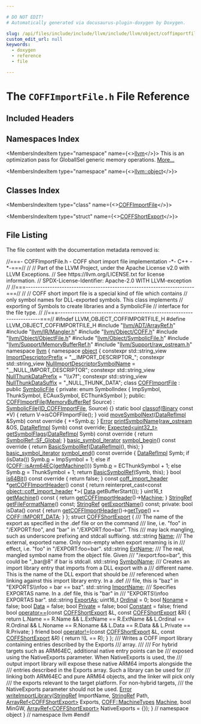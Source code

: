 ```yaml
---

# DO NOT EDIT!
# Automatically generated via docusaurus-plugin-doxygen by Doxygen.

slug: /api/files/include/include/llvm/include/llvm/object/coffimportfile-h
custom_edit_url: null
keywords:
  - doxygen
  - reference
  - file

---
```





# The `COFFImportFile.h` File Reference

<DoxygenPage pluginConfig={pluginConfig}>



## Included Headers

<IncludesList>
<IncludesListItem
  filePath="llvm/ADT/ArrayRef.h"
  permalink="/docs/api/files/include/include/llvm/include/llvm/adt/arrayref-h"
  isLocal="true" />
<IncludesListItem
  filePath="llvm/IR/Mangler.h"
  permalink="/docs/api/files/include/include/llvm/include/llvm/ir/mangler-h"
  isLocal="true" />
<IncludesListItem
  filePath="llvm/Object/COFF.h"
  permalink="/docs/api/files/include/include/llvm/include/llvm/object/coff-h"
  isLocal="true" />
<IncludesListItem
  filePath="llvm/Object/ObjectFile.h"
  permalink="/docs/api/files/include/include/llvm/include/llvm/object/objectfile-h"
  isLocal="true" />
<IncludesListItem
  filePath="llvm/Object/SymbolicFile.h"
  permalink="/docs/api/files/include/include/llvm/include/llvm/object/symbolicfile-h"
  isLocal="true" />
<IncludesListItem
  filePath="llvm/Support/MemoryBufferRef.h"
  permalink="/docs/api/files/include/include/llvm/include/llvm/support/memorybufferref-h"
  isLocal="true" />
<IncludesListItem
  filePath="llvm/Support/raw_ostream.h"
  permalink="/docs/api/files/include/include/llvm/include/llvm/support/raw-ostream-h"
  isLocal="true" />
</IncludesList>

## Namespaces Index

<MembersIndex>

<MembersIndexItem
  type="namespace"
  name={<><a href="/docs/api/namespaces/llvm">llvm</a></>}>
This is an optimization pass for GlobalISel generic memory operations. <a href="/docs/api/namespaces/llvm/#details">More...</a>
</MembersIndexItem>

<MembersIndexItem
  type="namespace"
  name={<><a href="/docs/api/namespaces/llvm/object">llvm::object</a></>}>
</MembersIndexItem>

</MembersIndex>

## Classes Index

<MembersIndex>

<MembersIndexItem
  type="class"
  name={<><a href="/docs/api/classes/llvm/object/coffimportfile">COFFImportFile</a></>}>
</MembersIndexItem>

<MembersIndexItem
  type="struct"
  name={<><a href="/docs/api/structs/llvm/object/coffshortexport">COFFShortExport</a></>}>
</MembersIndexItem>

</MembersIndex>


## File Listing

The file content with the documentation metadata removed is:

<ProgramListing>

<Link id="l00001" /><CodeLine lineNumber="1"><span class="doxyHighlightComment">//===- COFFImportFile.h - COFF short import file implementation -&#42;- C++ -&#42;-===//</span></CodeLine>
<Link id="l00002" /><CodeLine lineNumber="2"><span class="doxyHighlightComment">//</span></CodeLine>
<Link id="l00003" /><CodeLine lineNumber="3"><span class="doxyHighlightComment">// Part of the LLVM Project, under the Apache License v2.0 with LLVM Exceptions.</span></CodeLine>
<Link id="l00004" /><CodeLine lineNumber="4"><span class="doxyHighlightComment">// See https://llvm.org/LICENSE.txt for license information.</span></CodeLine>
<Link id="l00005" /><CodeLine lineNumber="5"><span class="doxyHighlightComment">// SPDX-License-Identifier: Apache-2.0 WITH LLVM-exception</span></CodeLine>
<Link id="l00006" /><CodeLine lineNumber="6"><span class="doxyHighlightComment">//</span></CodeLine>
<Link id="l00007" /><CodeLine lineNumber="7"><span class="doxyHighlightComment">//===----------------------------------------------------------------------===//</span></CodeLine>
<Link id="l00008" /><CodeLine lineNumber="8"><span class="doxyHighlightComment">//</span></CodeLine>
<Link id="l00009" /><CodeLine lineNumber="9"><span class="doxyHighlightComment">// COFF short import file is a special kind of file which contains</span></CodeLine>
<Link id="l00010" /><CodeLine lineNumber="10"><span class="doxyHighlightComment">// only symbol names for DLL-exported symbols. This class implements</span></CodeLine>
<Link id="l00011" /><CodeLine lineNumber="11"><span class="doxyHighlightComment">// exporting of Symbols to create libraries and a SymbolicFile</span></CodeLine>
<Link id="l00012" /><CodeLine lineNumber="12"><span class="doxyHighlightComment">// interface for the file type.</span></CodeLine>
<Link id="l00013" /><CodeLine lineNumber="13"><span class="doxyHighlightComment">//</span></CodeLine>
<Link id="l00014" /><CodeLine lineNumber="14"><span class="doxyHighlightComment">//===----------------------------------------------------------------------===//</span></CodeLine>
<Link id="l00015" /><CodeLine lineNumber="15"></CodeLine>
<Link id="l00016" /><CodeLine lineNumber="16"><span class="doxyHighlightPreprocessor">#ifndef LLVM&#95;OBJECT&#95;COFFIMPORTFILE&#95;H</span></CodeLine>
<Link id="l00017" /><CodeLine lineNumber="17"><span class="doxyHighlightPreprocessor">#define LLVM&#95;OBJECT&#95;COFFIMPORTFILE&#95;H</span></CodeLine>
<Link id="l00018" /><CodeLine lineNumber="18"></CodeLine>
<Link id="l00019" /><CodeLine lineNumber="19"><span class="doxyHighlightPreprocessor">#include &quot;<a href="/docs/api/files/include/include/llvm/include/llvm/adt/arrayref-h">llvm/ADT/ArrayRef.h</a>&quot;</span></CodeLine>
<Link id="l00020" /><CodeLine lineNumber="20"><span class="doxyHighlightPreprocessor">#include &quot;<a href="/docs/api/files/include/include/llvm/include/llvm/ir/mangler-h">llvm/IR/Mangler.h</a>&quot;</span></CodeLine>
<Link id="l00021" /><CodeLine lineNumber="21"><span class="doxyHighlightPreprocessor">#include &quot;<a href="/docs/api/files/include/include/llvm/include/llvm/object/coff-h">llvm/Object/COFF.h</a>&quot;</span></CodeLine>
<Link id="l00022" /><CodeLine lineNumber="22"><span class="doxyHighlightPreprocessor">#include &quot;<a href="/docs/api/files/include/include/llvm/include/llvm/object/objectfile-h">llvm/Object/ObjectFile.h</a>&quot;</span></CodeLine>
<Link id="l00023" /><CodeLine lineNumber="23"><span class="doxyHighlightPreprocessor">#include &quot;<a href="/docs/api/files/include/include/llvm/include/llvm/object/symbolicfile-h">llvm/Object/SymbolicFile.h</a>&quot;</span></CodeLine>
<Link id="l00024" /><CodeLine lineNumber="24"><span class="doxyHighlightPreprocessor">#include &quot;<a href="/docs/api/files/include/include/llvm/include/llvm/support/memorybufferref-h">llvm/Support/MemoryBufferRef.h</a>&quot;</span></CodeLine>
<Link id="l00025" /><CodeLine lineNumber="25"><span class="doxyHighlightPreprocessor">#include &quot;<a href="/docs/api/files/include/include/llvm/include/llvm/support/raw-ostream-h">llvm/Support/raw&#95;ostream.h</a>&quot;</span></CodeLine>
<Link id="l00026" /><CodeLine lineNumber="26"></CodeLine>
<Link id="l00027" /><CodeLine lineNumber="27"><span class="doxyHighlightKeyword">namespace </span><span class="doxyHighlight"><a href="/docs/api/namespaces/llvm">llvm</a> &#123;</span></CodeLine>
<Link id="l00028" /><CodeLine lineNumber="28"><span class="doxyHighlightKeyword">namespace </span><span class="doxyHighlight"><a href="/docs/api/namespaces/llvm/object">object</a> &#123;</span></CodeLine>
<Link id="l00029" /><CodeLine lineNumber="29"></CodeLine>
<Link id="l00030" /><CodeLine lineNumber="30" lineLink="/docs/api/namespaces/llvm/object/#af433dfa7afd9b346f99c32aadd484114"><span class="doxyHighlightKeyword">constexpr</span><span class="doxyHighlight"> std::string&#95;view <a href="/docs/api/namespaces/llvm/object/#af433dfa7afd9b346f99c32aadd484114">ImportDescriptorPrefix</a> = </span><span class="doxyHighlightStringLiteral">&quot;&#95;&#95;IMPORT&#95;DESCRIPTOR&#95;&quot;</span><span class="doxyHighlight">;</span></CodeLine>
<Link id="l00031" /><CodeLine lineNumber="31" lineLink="/docs/api/namespaces/llvm/object/#a102830d484cf8e6029c7103410e702b1"><span class="doxyHighlightKeyword">constexpr</span><span class="doxyHighlight"> std::string&#95;view <a href="/docs/api/namespaces/llvm/object/#a102830d484cf8e6029c7103410e702b1">NullImportDescriptorSymbolName</a> =</span></CodeLine>
<Link id="l00032" /><CodeLine lineNumber="32"><span class="doxyHighlight">    </span><span class="doxyHighlightStringLiteral">&quot;&#95;&#95;NULL&#95;IMPORT&#95;DESCRIPTOR&quot;</span><span class="doxyHighlight">;</span></CodeLine>
<Link id="l00033" /><CodeLine lineNumber="33" lineLink="/docs/api/namespaces/llvm/object/#a76efa8f8a29e582d7baeccbf548a3058"><span class="doxyHighlightKeyword">constexpr</span><span class="doxyHighlight"> std::string&#95;view <a href="/docs/api/namespaces/llvm/object/#a76efa8f8a29e582d7baeccbf548a3058">NullThunkDataPrefix</a> = </span><span class="doxyHighlightStringLiteral">&quot;\\x7f&quot;</span><span class="doxyHighlight">;</span></CodeLine>
<Link id="l00034" /><CodeLine lineNumber="34" lineLink="/docs/api/namespaces/llvm/object/#abae8f3e6131a78a842714f24404ccbaf"><span class="doxyHighlightKeyword">constexpr</span><span class="doxyHighlight"> std::string&#95;view <a href="/docs/api/namespaces/llvm/object/#abae8f3e6131a78a842714f24404ccbaf">NullThunkDataSuffix</a> = </span><span class="doxyHighlightStringLiteral">&quot;&#95;NULL&#95;THUNK&#95;DATA&quot;</span><span class="doxyHighlight">;</span></CodeLine>
<Link id="l00035" /><CodeLine lineNumber="35"></CodeLine>
<Link id="l00036" /><CodeLine lineNumber="36" lineLink="/docs/api/classes/llvm/object/coffimportfile"><span class="doxyHighlightKeyword">class </span><span class="doxyHighlight"><a href="/docs/api/classes/llvm/object/coffimportfile/#a91dfa542412feb3ee7112eba1f9569c6">COFFImportFile</a> : </span><span class="doxyHighlightKeyword">public</span><span class="doxyHighlight"> <a href="/docs/api/classes/llvm/object/symbolicfile/#a8eeef7e2323c6f1ec25eb240e1842fee">SymbolicFile</a> &#123;</span></CodeLine>
<Link id="l00037" /><CodeLine lineNumber="37"><span class="doxyHighlightKeyword">private</span><span class="doxyHighlight">:</span></CodeLine>
<Link id="l00038" /><CodeLine lineNumber="38"><span class="doxyHighlight">  </span><span class="doxyHighlightKeyword">enum</span><span class="doxyHighlight"> SymbolIndex &#123; ImpSymbol, ThunkSymbol, ECAuxSymbol, ECThunkSymbol &#125;;</span></CodeLine>
<Link id="l00039" /><CodeLine lineNumber="39"></CodeLine>
<Link id="l00040" /><CodeLine lineNumber="40"><span class="doxyHighlightKeyword">public</span><span class="doxyHighlight">:</span></CodeLine>
<Link id="l00041" /><CodeLine lineNumber="41" lineLink="/docs/api/classes/llvm/object/coffimportfile/#a91dfa542412feb3ee7112eba1f9569c6"><span class="doxyHighlight">  <a href="/docs/api/classes/llvm/object/coffimportfile/#a91dfa542412feb3ee7112eba1f9569c6">COFFImportFile</a>(<a href="/docs/api/classes/llvm/memorybufferref">MemoryBufferRef</a> Source)</span></CodeLine>
<Link id="l00042" /><CodeLine lineNumber="42"><span class="doxyHighlight">      : <a href="/docs/api/classes/llvm/object/symbolicfile/#a8eeef7e2323c6f1ec25eb240e1842fee">SymbolicFile</a>(<a href="/docs/api/classes/llvm/object/binary/#af4e569b1876c0dbd751c766d6a1b926aaadad340ff64a200e953bd67604fa3965">ID&#95;COFFImportFile</a>, Source) &#123;&#125;</span></CodeLine>
<Link id="l00043" /><CodeLine lineNumber="43"></CodeLine>
<Link id="l00044" /><CodeLine lineNumber="44" lineLink="/docs/api/classes/llvm/object/coffimportfile/#ae652f4564590e1f02b2e2c84fe91ba7c"><span class="doxyHighlight">  </span><span class="doxyHighlightKeyword">static</span><span class="doxyHighlight"> </span><span class="doxyHighlightKeywordType">bool</span><span class="doxyHighlight"> <a href="/docs/api/classes/llvm/object/coffimportfile/#ae652f4564590e1f02b2e2c84fe91ba7c">classof</a>(<a href="/docs/api/classes/llvm/object/binary">Binary</a> </span><span class="doxyHighlightKeyword">const</span><span class="doxyHighlight"> &#42;V) &#123; </span><span class="doxyHighlightKeywordFlow">return</span><span class="doxyHighlight"> V-&gt;isCOFFImportFile(); &#125;</span></CodeLine>
<Link id="l00045" /><CodeLine lineNumber="45"></CodeLine>
<Link id="l00046" /><CodeLine lineNumber="46" lineLink="/docs/api/classes/llvm/object/coffimportfile/#a7d73db2139a696b2313fec1c35a53cc1"><span class="doxyHighlight">  </span><span class="doxyHighlightKeywordType">void</span><span class="doxyHighlight"> <a href="/docs/api/classes/llvm/object/coffimportfile/#a7d73db2139a696b2313fec1c35a53cc1">moveSymbolNext</a>(<a href="/docs/api/unions/llvm/object/datarefimpl">DataRefImpl</a> &amp;Symb)</span><span class="doxyHighlightKeyword"> const override </span><span class="doxyHighlight">&#123; ++Symb.<a href="/docs/api/unions/llvm/object/datarefimpl/#a2d14abe832a3bf0cc963944bcd13d1cd">p</a>; &#125;</span></CodeLine>
<Link id="l00047" /><CodeLine lineNumber="47"></CodeLine>
<Link id="l00048" /><CodeLine lineNumber="48"><span class="doxyHighlight">  <a href="/docs/api/classes/llvm/error">Error</a> <a href="/docs/api/classes/llvm/object/coffimportfile/#ac68b1045f86cba91c3a222ea936595c5">printSymbolName</a>(<a href="/docs/api/classes/llvm/raw-ostream">raw&#95;ostream</a> &amp;OS, <a href="/docs/api/unions/llvm/object/datarefimpl">DataRefImpl</a> Symb) </span><span class="doxyHighlightKeyword">const override</span><span class="doxyHighlight">;</span></CodeLine>
<Link id="l00049" /><CodeLine lineNumber="49"></CodeLine>
<Link id="l00050" /><CodeLine lineNumber="50" lineLink="/docs/api/classes/llvm/object/coffimportfile/#a4cb1f61fc8f27013003d760795fdf32a"><span class="doxyHighlight">  <a href="/docs/api/classes/llvm/expected">Expected&lt;uint32&#95;t&gt;</a> <a href="/docs/api/classes/llvm/object/coffimportfile/#a4cb1f61fc8f27013003d760795fdf32a">getSymbolFlags</a>(<a href="/docs/api/unions/llvm/object/datarefimpl">DataRefImpl</a> Symb)</span><span class="doxyHighlightKeyword"> const override </span><span class="doxyHighlight">&#123;</span></CodeLine>
<Link id="l00051" /><CodeLine lineNumber="51"><span class="doxyHighlight">    </span><span class="doxyHighlightKeywordFlow">return</span><span class="doxyHighlight"> <a href="/docs/api/classes/llvm/object/basicsymbolref/#a9004a106627deafd45a7c95ee497d431a1cc593ee22b60969ba0a3cb1e5e21b34">SymbolRef::SF&#95;Global</a>;</span></CodeLine>
<Link id="l00052" /><CodeLine lineNumber="52"><span class="doxyHighlight">  &#125;</span></CodeLine>
<Link id="l00053" /><CodeLine lineNumber="53"></CodeLine>
<Link id="l00054" /><CodeLine lineNumber="54" lineLink="/docs/api/classes/llvm/object/coffimportfile/#a9ea33180758bfadfc25f3b2f471a7e9e"><span class="doxyHighlight">  <a href="/docs/api/namespaces/llvm/object/#a5bf1bfacdebc64c1f70e3b2861ba76eb">basic&#95;symbol&#95;iterator</a> <a href="/docs/api/classes/llvm/object/coffimportfile/#a9ea33180758bfadfc25f3b2f471a7e9e">symbol&#95;begin</a>()</span><span class="doxyHighlightKeyword"> const override </span><span class="doxyHighlight">&#123;</span></CodeLine>
<Link id="l00055" /><CodeLine lineNumber="55"><span class="doxyHighlight">    </span><span class="doxyHighlightKeywordFlow">return</span><span class="doxyHighlight"> <a href="/docs/api/classes/llvm/object/basicsymbolref">BasicSymbolRef</a>(<a href="/docs/api/unions/llvm/object/datarefimpl">DataRefImpl</a>(), </span><span class="doxyHighlightKeyword">this</span><span class="doxyHighlight">);</span></CodeLine>
<Link id="l00056" /><CodeLine lineNumber="56"><span class="doxyHighlight">  &#125;</span></CodeLine>
<Link id="l00057" /><CodeLine lineNumber="57"></CodeLine>
<Link id="l00058" /><CodeLine lineNumber="58" lineLink="/docs/api/classes/llvm/object/coffimportfile/#acd2603f1a677486bf51ee9ea809ed39f"><span class="doxyHighlight">  <a href="/docs/api/namespaces/llvm/object/#a5bf1bfacdebc64c1f70e3b2861ba76eb">basic&#95;symbol&#95;iterator</a> <a href="/docs/api/classes/llvm/object/coffimportfile/#acd2603f1a677486bf51ee9ea809ed39f">symbol&#95;end</a>()</span><span class="doxyHighlightKeyword"> const override </span><span class="doxyHighlight">&#123;</span></CodeLine>
<Link id="l00059" /><CodeLine lineNumber="59"><span class="doxyHighlight">    <a href="/docs/api/unions/llvm/object/datarefimpl">DataRefImpl</a> Symb;</span></CodeLine>
<Link id="l00060" /><CodeLine lineNumber="60"><span class="doxyHighlight">    </span><span class="doxyHighlightKeywordFlow">if</span><span class="doxyHighlight"> (isData())</span></CodeLine>
<Link id="l00061" /><CodeLine lineNumber="61"><span class="doxyHighlight">      Symb.<a href="/docs/api/unions/llvm/object/datarefimpl/#a2d14abe832a3bf0cc963944bcd13d1cd">p</a> = ImpSymbol + 1;</span></CodeLine>
<Link id="l00062" /><CodeLine lineNumber="62"><span class="doxyHighlight">    </span><span class="doxyHighlightKeywordFlow">else</span><span class="doxyHighlight"> </span><span class="doxyHighlightKeywordFlow">if</span><span class="doxyHighlight"> (<a href="/docs/api/namespaces/llvm/coff/#ad2af2071a60723ea6dd73bb28f238631">COFF::isArm64EC</a>(<a href="/docs/api/classes/llvm/object/coffimportfile/#aeb6311c33755bec8635be3a41057f924">getMachine</a>()))</span></CodeLine>
<Link id="l00063" /><CodeLine lineNumber="63"><span class="doxyHighlight">      Symb.<a href="/docs/api/unions/llvm/object/datarefimpl/#a2d14abe832a3bf0cc963944bcd13d1cd">p</a> = ECThunkSymbol + 1;</span></CodeLine>
<Link id="l00064" /><CodeLine lineNumber="64"><span class="doxyHighlight">    </span><span class="doxyHighlightKeywordFlow">else</span></CodeLine>
<Link id="l00065" /><CodeLine lineNumber="65"><span class="doxyHighlight">      Symb.<a href="/docs/api/unions/llvm/object/datarefimpl/#a2d14abe832a3bf0cc963944bcd13d1cd">p</a> = ThunkSymbol + 1;</span></CodeLine>
<Link id="l00066" /><CodeLine lineNumber="66"><span class="doxyHighlight">    </span><span class="doxyHighlightKeywordFlow">return</span><span class="doxyHighlight"> <a href="/docs/api/classes/llvm/object/basicsymbolref">BasicSymbolRef</a>(Symb, </span><span class="doxyHighlightKeyword">this</span><span class="doxyHighlight">);</span></CodeLine>
<Link id="l00067" /><CodeLine lineNumber="67"><span class="doxyHighlight">  &#125;</span></CodeLine>
<Link id="l00068" /><CodeLine lineNumber="68"></CodeLine>
<Link id="l00069" /><CodeLine lineNumber="69" lineLink="/docs/api/classes/llvm/object/coffimportfile/#a57bd1f74a5f985281704305093dc279f"><span class="doxyHighlight">  </span><span class="doxyHighlightKeywordType">bool</span><span class="doxyHighlight"> <a href="/docs/api/classes/llvm/object/coffimportfile/#a57bd1f74a5f985281704305093dc279f">is64Bit</a>()</span><span class="doxyHighlightKeyword"> const override </span><span class="doxyHighlight">&#123; </span><span class="doxyHighlightKeywordFlow">return</span><span class="doxyHighlight"> </span><span class="doxyHighlightKeyword">false</span><span class="doxyHighlight">; &#125;</span></CodeLine>
<Link id="l00070" /><CodeLine lineNumber="70"></CodeLine>
<Link id="l00071" /><CodeLine lineNumber="71" lineLink="/docs/api/classes/llvm/object/coffimportfile/#a0cefee3781b746434326e85214ad52ac"><span class="doxyHighlight">  </span><span class="doxyHighlightKeyword">const</span><span class="doxyHighlight"> <a href="/docs/api/structs/llvm/object/coff-import-header">coff&#95;import&#95;header</a> &#42;<a href="/docs/api/classes/llvm/object/coffimportfile/#a0cefee3781b746434326e85214ad52ac">getCOFFImportHeader</a>()</span><span class="doxyHighlightKeyword"> const </span><span class="doxyHighlight">&#123;</span></CodeLine>
<Link id="l00072" /><CodeLine lineNumber="72"><span class="doxyHighlight">    </span><span class="doxyHighlightKeywordFlow">return</span><span class="doxyHighlight"> </span><span class="doxyHighlightKeyword">reinterpret&#95;cast&lt;</span><span class="doxyHighlightKeyword">const </span><span class="doxyHighlight"><a href="/docs/api/structs/llvm/object/coff-import-header">object::coff&#95;import&#95;header</a> &#42;</span><span class="doxyHighlightKeyword">&gt;</span><span class="doxyHighlight">(</span></CodeLine>
<Link id="l00073" /><CodeLine lineNumber="73"><span class="doxyHighlight">        <a href="/docs/api/classes/llvm/object/binary/#a2bbd5b7e8ed457b226f0e186ce4bb1c0">Data</a>.getBufferStart());</span></CodeLine>
<Link id="l00074" /><CodeLine lineNumber="74"><span class="doxyHighlight">  &#125;</span></CodeLine>
<Link id="l00075" /><CodeLine lineNumber="75"></CodeLine>
<Link id="l00076" /><CodeLine lineNumber="76" lineLink="/docs/api/classes/llvm/object/coffimportfile/#aeb6311c33755bec8635be3a41057f924"><span class="doxyHighlight">  uint16&#95;t <a href="/docs/api/classes/llvm/object/coffimportfile/#aeb6311c33755bec8635be3a41057f924">getMachine</a>()</span><span class="doxyHighlightKeyword"> const </span><span class="doxyHighlight">&#123; </span><span class="doxyHighlightKeywordFlow">return</span><span class="doxyHighlight"> <a href="/docs/api/classes/llvm/object/coffimportfile/#a0cefee3781b746434326e85214ad52ac">getCOFFImportHeader</a>()-&gt;<a href="/docs/api/structs/llvm/object/coff-import-header/#a379b74f22154700ad709f6cf2890e951">Machine</a>; &#125;</span></CodeLine>
<Link id="l00077" /><CodeLine lineNumber="77"></CodeLine>
<Link id="l00078" /><CodeLine lineNumber="78"><span class="doxyHighlight">  <a href="/docs/api/classes/llvm/stringref">StringRef</a> <a href="/docs/api/classes/llvm/object/coffimportfile/#a7d8a02f0ae2ba0e0132aa576c4f616fb">getFileFormatName</a>() </span><span class="doxyHighlightKeyword">const</span><span class="doxyHighlight">;</span></CodeLine>
<Link id="l00079" /><CodeLine lineNumber="79"><span class="doxyHighlight">  <a href="/docs/api/classes/llvm/stringref">StringRef</a> <a href="/docs/api/classes/llvm/object/coffimportfile/#aae96e0d873c421f268163eb04aa27b72">getExportName</a>() </span><span class="doxyHighlightKeyword">const</span><span class="doxyHighlight">;</span></CodeLine>
<Link id="l00080" /><CodeLine lineNumber="80"></CodeLine>
<Link id="l00081" /><CodeLine lineNumber="81"><span class="doxyHighlightKeyword">private</span><span class="doxyHighlight">:</span></CodeLine>
<Link id="l00082" /><CodeLine lineNumber="82"><span class="doxyHighlight">  </span><span class="doxyHighlightKeywordType">bool</span><span class="doxyHighlight"> isData()</span><span class="doxyHighlightKeyword"> const </span><span class="doxyHighlight">&#123;</span></CodeLine>
<Link id="l00083" /><CodeLine lineNumber="83"><span class="doxyHighlight">    </span><span class="doxyHighlightKeywordFlow">return</span><span class="doxyHighlight"> <a href="/docs/api/classes/llvm/object/coffimportfile/#a0cefee3781b746434326e85214ad52ac">getCOFFImportHeader</a>()-&gt;<a href="/docs/api/structs/llvm/object/coff-import-header/#a69a29b6a101187e7a27630fbdf2bee43">getType</a>() == <a href="/docs/api/namespaces/llvm/coff/#a4f3aac6d3acb6d403ac4e0a9c9d4456bac361864a14a8d7d6cd89ba55473db39c">COFF::IMPORT&#95;DATA</a>;</span></CodeLine>
<Link id="l00084" /><CodeLine lineNumber="84"><span class="doxyHighlight">  &#125;</span></CodeLine>
<Link id="l00085" /><CodeLine lineNumber="85"><span class="doxyHighlight">&#125;;</span></CodeLine>
<Link id="l00086" /><CodeLine lineNumber="86"></CodeLine>
<Link id="l00087" /><CodeLine lineNumber="87" lineLink="/docs/api/structs/llvm/object/coffshortexport"><span class="doxyHighlightKeyword">struct </span><span class="doxyHighlight"><a href="/docs/api/structs/llvm/object/coffshortexport">COFFShortExport</a> &#123;</span></CodeLine>
<Link id="l00088" /><CodeLine lineNumber="88"><span class="doxyHighlightComment">  /// The name of the export as specified in the .def file or on the command</span></CodeLine>
<Link id="l00089" /><CodeLine lineNumber="89"><span class="doxyHighlightComment">  /// line, i.e. &quot;foo&quot; in &quot;/EXPORT:foo&quot;, and &quot;bar&quot; in &quot;/EXPORT:foo=bar&quot;. This</span></CodeLine>
<Link id="l00090" /><CodeLine lineNumber="90"><span class="doxyHighlightComment">  /// may lack mangling, such as underscore prefixing and stdcall suffixing.</span></CodeLine>
<Link id="l00091" /><CodeLine lineNumber="91" lineLink="/docs/api/structs/llvm/object/coffshortexport/#a00b2b7630ab895b6eeb27dd2081b4429"><span class="doxyHighlight">  std::string <a href="/docs/api/structs/llvm/object/coffshortexport/#a00b2b7630ab895b6eeb27dd2081b4429">Name</a>;</span></CodeLine>
<Link id="l00092" /><CodeLine lineNumber="92"></CodeLine>
<Link id="l00093" /><CodeLine lineNumber="93"><span class="doxyHighlightComment">  /// The external, exported name. Only non-empty when export renaming is in</span></CodeLine>
<Link id="l00094" /><CodeLine lineNumber="94"><span class="doxyHighlightComment">  /// effect, i.e. &quot;foo&quot; in &quot;/EXPORT:foo=bar&quot;.</span></CodeLine>
<Link id="l00095" /><CodeLine lineNumber="95" lineLink="/docs/api/structs/llvm/object/coffshortexport/#a95f1d51ed57079ce708d98c220dcbb3a"><span class="doxyHighlight">  std::string <a href="/docs/api/structs/llvm/object/coffshortexport/#a95f1d51ed57079ce708d98c220dcbb3a">ExtName</a>;</span></CodeLine>
<Link id="l00096" /><CodeLine lineNumber="96"></CodeLine>
<Link id="l00097" /><CodeLine lineNumber="97"><span class="doxyHighlightComment">  /// The real, mangled symbol name from the object file. Given</span></CodeLine>
<Link id="l00098" /><CodeLine lineNumber="98"><span class="doxyHighlightComment">  /// &quot;/export:foo=bar&quot;, this could be &quot;&#95;bar@8&quot; if bar is stdcall.</span></CodeLine>
<Link id="l00099" /><CodeLine lineNumber="99" lineLink="/docs/api/structs/llvm/object/coffshortexport/#a191504cbc7fc8d7726f88d2d4a8d4d54"><span class="doxyHighlight">  std::string <a href="/docs/api/structs/llvm/object/coffshortexport/#a191504cbc7fc8d7726f88d2d4a8d4d54">SymbolName</a>;</span></CodeLine>
<Link id="l00100" /><CodeLine lineNumber="100"></CodeLine>
<Link id="l00101" /><CodeLine lineNumber="101"><span class="doxyHighlightComment">  /// Creates an import library entry that imports from a DLL export with a</span></CodeLine>
<Link id="l00102" /><CodeLine lineNumber="102"><span class="doxyHighlightComment">  /// different name. This is the name of the DLL export that should be</span></CodeLine>
<Link id="l00103" /><CodeLine lineNumber="103"><span class="doxyHighlightComment">  /// referenced when linking against this import library entry. In a .def</span></CodeLine>
<Link id="l00104" /><CodeLine lineNumber="104"><span class="doxyHighlightComment">  /// file, this is &quot;baz&quot; in &quot;EXPORTS\\nfoo = bar == baz&quot;.</span></CodeLine>
<Link id="l00105" /><CodeLine lineNumber="105" lineLink="/docs/api/structs/llvm/object/coffshortexport/#a725bbf09993e1c1df0b25bc925d0aa86"><span class="doxyHighlight">  std::string <a href="/docs/api/structs/llvm/object/coffshortexport/#a725bbf09993e1c1df0b25bc925d0aa86">ImportName</a>;</span></CodeLine>
<Link id="l00106" /><CodeLine lineNumber="106"></CodeLine>
<Link id="l00107" /><CodeLine lineNumber="107"><span class="doxyHighlightComment">  /// Specifies EXPORTAS name. In a .def file, this is &quot;bar&quot; in</span></CodeLine>
<Link id="l00108" /><CodeLine lineNumber="108"><span class="doxyHighlightComment">  /// &quot;EXPORTS\\nfoo EXPORTAS bar&quot;.</span></CodeLine>
<Link id="l00109" /><CodeLine lineNumber="109" lineLink="/docs/api/structs/llvm/object/coffshortexport/#a332ba140e421d5033ce688928f18f7b8"><span class="doxyHighlight">  std::string <a href="/docs/api/structs/llvm/object/coffshortexport/#a332ba140e421d5033ce688928f18f7b8">ExportAs</a>;</span></CodeLine>
<Link id="l00110" /><CodeLine lineNumber="110"></CodeLine>
<Link id="l00111" /><CodeLine lineNumber="111" lineLink="/docs/api/structs/llvm/object/coffshortexport/#a51c3826eb8bc2eb23f1c4ae551d30c32"><span class="doxyHighlight">  uint16&#95;t <a href="/docs/api/structs/llvm/object/coffshortexport/#a51c3826eb8bc2eb23f1c4ae551d30c32">Ordinal</a> = 0;</span></CodeLine>
<Link id="l00112" /><CodeLine lineNumber="112" lineLink="/docs/api/structs/llvm/object/coffshortexport/#ac2340f5689fa8d516d5211423ea9f782"><span class="doxyHighlight">  </span><span class="doxyHighlightKeywordType">bool</span><span class="doxyHighlight"> <a href="/docs/api/structs/llvm/object/coffshortexport/#ac2340f5689fa8d516d5211423ea9f782">Noname</a> = </span><span class="doxyHighlightKeyword">false</span><span class="doxyHighlight">;</span></CodeLine>
<Link id="l00113" /><CodeLine lineNumber="113" lineLink="/docs/api/structs/llvm/object/coffshortexport/#ae5e35dbe2e6e1905a6051a088b78d6b7"><span class="doxyHighlight">  </span><span class="doxyHighlightKeywordType">bool</span><span class="doxyHighlight"> <a href="/docs/api/structs/llvm/object/coffshortexport/#ae5e35dbe2e6e1905a6051a088b78d6b7">Data</a> = </span><span class="doxyHighlightKeyword">false</span><span class="doxyHighlight">;</span></CodeLine>
<Link id="l00114" /><CodeLine lineNumber="114" lineLink="/docs/api/structs/llvm/object/coffshortexport/#a1e9d70b6d49fdcc011fdebe63184e9cb"><span class="doxyHighlight">  </span><span class="doxyHighlightKeywordType">bool</span><span class="doxyHighlight"> <a href="/docs/api/structs/llvm/object/coffshortexport/#a1e9d70b6d49fdcc011fdebe63184e9cb">Private</a> = </span><span class="doxyHighlightKeyword">false</span><span class="doxyHighlight">;</span></CodeLine>
<Link id="l00115" /><CodeLine lineNumber="115" lineLink="/docs/api/structs/llvm/object/coffshortexport/#ae83833c94b4acd454f8d8b08aaa2caba"><span class="doxyHighlight">  </span><span class="doxyHighlightKeywordType">bool</span><span class="doxyHighlight"> <a href="/docs/api/structs/llvm/object/coffshortexport/#ae83833c94b4acd454f8d8b08aaa2caba">Constant</a> = </span><span class="doxyHighlightKeyword">false</span><span class="doxyHighlight">;</span></CodeLine>
<Link id="l00116" /><CodeLine lineNumber="116"></CodeLine>
<Link id="l00117" /><CodeLine lineNumber="117" lineLink="/docs/api/structs/llvm/object/coffshortexport/#a9afcbac2fac764886dcfe09cdf9a1e31"><span class="doxyHighlight">  </span><span class="doxyHighlightKeyword">friend</span><span class="doxyHighlight"> </span><span class="doxyHighlightKeywordType">bool</span><span class="doxyHighlight"> <a href="/docs/api/structs/llvm/object/coffshortexport/#a9afcbac2fac764886dcfe09cdf9a1e31">operator==</a>(</span><span class="doxyHighlightKeyword">const</span><span class="doxyHighlight"> <a href="/docs/api/structs/llvm/object/coffshortexport">COFFShortExport</a> &amp;L, </span><span class="doxyHighlightKeyword">const</span><span class="doxyHighlight"> <a href="/docs/api/structs/llvm/object/coffshortexport">COFFShortExport</a> &amp;R) &#123;</span></CodeLine>
<Link id="l00118" /><CodeLine lineNumber="118"><span class="doxyHighlight">    </span><span class="doxyHighlightKeywordFlow">return</span><span class="doxyHighlight"> L.Name == R.Name &amp;&amp; L.ExtName == R.ExtName &amp;&amp;</span></CodeLine>
<Link id="l00119" /><CodeLine lineNumber="119"><span class="doxyHighlight">            L.Ordinal == R.Ordinal &amp;&amp; L.Noname == R.Noname &amp;&amp;</span></CodeLine>
<Link id="l00120" /><CodeLine lineNumber="120"><span class="doxyHighlight">            L.Data == R.Data &amp;&amp; L.Private == R.Private;</span></CodeLine>
<Link id="l00121" /><CodeLine lineNumber="121"><span class="doxyHighlight">  &#125;</span></CodeLine>
<Link id="l00122" /><CodeLine lineNumber="122"></CodeLine>
<Link id="l00123" /><CodeLine lineNumber="123" lineLink="/docs/api/structs/llvm/object/coffshortexport/#a42e1b3401631e7b59a43c91b81d3dd8a"><span class="doxyHighlight">  </span><span class="doxyHighlightKeyword">friend</span><span class="doxyHighlight"> </span><span class="doxyHighlightKeywordType">bool</span><span class="doxyHighlight"> <a href="/docs/api/structs/llvm/object/coffshortexport/#a42e1b3401631e7b59a43c91b81d3dd8a">operator!=</a>(</span><span class="doxyHighlightKeyword">const</span><span class="doxyHighlight"> <a href="/docs/api/structs/llvm/object/coffshortexport">COFFShortExport</a> &amp;L, </span><span class="doxyHighlightKeyword">const</span><span class="doxyHighlight"> <a href="/docs/api/structs/llvm/object/coffshortexport">COFFShortExport</a> &amp;R) &#123;</span></CodeLine>
<Link id="l00124" /><CodeLine lineNumber="124"><span class="doxyHighlight">    </span><span class="doxyHighlightKeywordFlow">return</span><span class="doxyHighlight"> !(L == R);</span></CodeLine>
<Link id="l00125" /><CodeLine lineNumber="125"><span class="doxyHighlight">  &#125;</span></CodeLine>
<Link id="l00126" /><CodeLine lineNumber="126"><span class="doxyHighlight">&#125;;</span></CodeLine>
<Link id="l00127" /><CodeLine lineNumber="127"></CodeLine>
<Link id="l00128" /><CodeLine lineNumber="128"><span class="doxyHighlightComment">/// Writes a COFF import library containing entries described by the Exports</span></CodeLine>
<Link id="l00129" /><CodeLine lineNumber="129"><span class="doxyHighlightComment">/// array.</span></CodeLine>
<Link id="l00130" /><CodeLine lineNumber="130"><span class="doxyHighlightComment">///</span></CodeLine>
<Link id="l00131" /><CodeLine lineNumber="131"><span class="doxyHighlightComment">/// For hybrid targets such as ARM64EC, additional native entry points can be</span></CodeLine>
<Link id="l00132" /><CodeLine lineNumber="132"><span class="doxyHighlightComment">/// exposed using the NativeExports parameter. When NativeExports is used, the</span></CodeLine>
<Link id="l00133" /><CodeLine lineNumber="133"><span class="doxyHighlightComment">/// output import library will expose these native ARM64 imports alongside the</span></CodeLine>
<Link id="l00134" /><CodeLine lineNumber="134"><span class="doxyHighlightComment">/// entries described in the Exports array. Such a library can be used for</span></CodeLine>
<Link id="l00135" /><CodeLine lineNumber="135"><span class="doxyHighlightComment">/// linking both ARM64EC and pure ARM64 objects, and the linker will pick only</span></CodeLine>
<Link id="l00136" /><CodeLine lineNumber="136"><span class="doxyHighlightComment">/// the exports relevant to the target platform. For non-hybrid targets,</span></CodeLine>
<Link id="l00137" /><CodeLine lineNumber="137"><span class="doxyHighlightComment">/// the NativeExports parameter should not be used.</span></CodeLine>
<Link id="l00138" /><CodeLine lineNumber="138"><span class="doxyHighlight"><a href="/docs/api/classes/llvm/error">Error</a> <a href="/docs/api/namespaces/llvm/object/#af9d2c5b5d2afb86f9cdaef1946b79f6c">writeImportLibrary</a>(<a href="/docs/api/classes/llvm/stringref">StringRef</a> ImportName, <a href="/docs/api/classes/llvm/stringref">StringRef</a> Path,</span></CodeLine>
<Link id="l00139" /><CodeLine lineNumber="139"><span class="doxyHighlight">                         <a href="/docs/api/classes/llvm/arrayref">ArrayRef&lt;COFFShortExport&gt;</a> Exports,</span></CodeLine>
<Link id="l00140" /><CodeLine lineNumber="140"><span class="doxyHighlight">                         <a href="/docs/api/namespaces/llvm/coff/#a38731f9b23370e15ad002c2a712d89a8">COFF::MachineTypes</a> <a href="/docs/api/files/lib/lib/passes/passbuilderbindings-cpp/#a2e16e55de32fe349f3e8242166918205">Machine</a>, </span><span class="doxyHighlightKeywordType">bool</span><span class="doxyHighlight"> MinGW,</span></CodeLine>
<Link id="l00141" /><CodeLine lineNumber="141"><span class="doxyHighlight">                         <a href="/docs/api/classes/llvm/arrayref">ArrayRef&lt;COFFShortExport&gt;</a> NativeExports = &#123;&#125;);</span></CodeLine>
<Link id="l00142" /><CodeLine lineNumber="142"></CodeLine>
<Link id="l00143" /><CodeLine lineNumber="143"><span class="doxyHighlight">&#125; </span><span class="doxyHighlightComment">// namespace object</span></CodeLine>
<Link id="l00144" /><CodeLine lineNumber="144"><span class="doxyHighlight">&#125; </span><span class="doxyHighlightComment">// namespace llvm</span></CodeLine>
<Link id="l00145" /><CodeLine lineNumber="145"></CodeLine>
<Link id="l00146" /><CodeLine lineNumber="146"><span class="doxyHighlightPreprocessor">#endif</span></CodeLine>

</ProgramListing>


</DoxygenPage>
